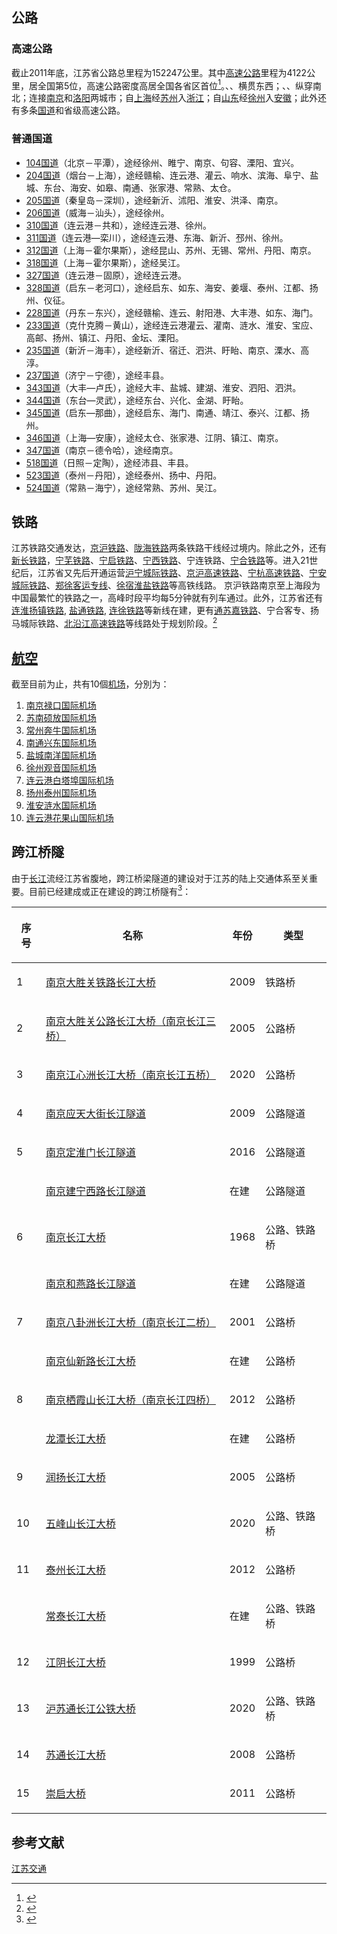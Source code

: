 {{lead missing}}

==公路==
===高速公路===
{{see also | 江苏高速公路 }}
截止2011年底，江苏省公路总里程为152247公里。其中[[高速公路|高速公路]]里程为4122公里，居全国第5位，高速公路密度高居全国各省区首位<ref name = "江苏高速公路里程破4000公里 密度居中国大陆第一">{{cite web | author = 朱晓颖 | title = 江苏高速公路里程破4000公里 密度居中国大陆第一 | publisher = 中国新闻网 | date = 2010年11月3日 | url = http://www.chinanews.com/df/2010/11-03/2631186.shtml | access-date = 2016年12月25日 | archive-date = 2013年11月1日 | archive-url = https://web.archive.org/web/20131101021721/http://www.chinanews.com/df/2010/11-03/2631186.shtml | dead-url = no }}</ref>。{{China Expwy Name|G30|[[连霍高速公路|连霍高速公路]]}}、{{China Expwy Name|G40|[[沪陕高速公路|沪陕高速公路]]}}、{{China Expwy Name|G42|[[沪蓉高速公路|沪蓉高速公路]]}}横贯东西；{{China Expwy Name|G15|[[沈海高速公路|沈海高速公路]]}}、{{China Expwy Name|G2|[[京沪高速公路|京沪高速公路]]}}、{{China Expwy Name|G25|[[长深高速公路|长深高速公路]]}}纵穿南北；{{China Expwy Name|G36|[[宁洛高速公路|宁洛高速公路]]}}连接[[南京|南京]]和[[洛阳|洛阳]]两城市；{{China Expwy Name|G50|[[沪渝高速公路|沪渝高速公路]]}}自[[上海|上海]]经[[苏州|苏州]]入[[浙江|浙江]]；{{China Expwy Name|G3|[[京台高速公路|京台高速公路]]}}自[[山东|山东]]经[[徐州|徐州]]入[[安徽|安徽]]；此外还有多条[[中华人民共和国国道|国道]]和省级高速公路。

===普通国道===
*[[104国道|104国道]]（北京－平潭），途经徐州、睢宁、南京、句容、溧阳、宜兴。
*[[204国道|204国道]]（烟台－上海），途经赣榆、连云港、灌云、响水、滨海、阜宁、盐城、东台、海安、如皋、南通、张家港、常熟、太仓。
*[[205国道|205国道]]（秦皇岛－深圳），途经新沂、沭阳、淮安、洪泽、南京。
*[[206国道|206国道]]（威海－汕头），途经徐州。
*[[310国道|310国道]]（连云港－共和），途经连云港、徐州。
*[[311国道|311国道]]（连云港—栾川），途经连云港、东海、新沂、邳州、徐州。
*[[312国道|312国道]]（上海－霍尔果斯），途经昆山、苏州、无锡、常州、丹阳、南京。
*[[318国道|318国道]]（上海－霍尔果斯），途经吴江。
*[[327国道|327国道]]（连云港－固原），途经连云港。
*[[328国道|328国道]]（启东－老河口），途经启东、如东、海安、姜堰、泰州、江都、扬州、仪征。
*[[228国道|228国道]]（丹东－东兴），途经赣榆、连云、射阳港、大丰港、如东、海门。
*[[233国道|233国道]]（克什克腾－黄山），途经连云港灌云、灌南、涟水、淮安、宝应、高邮、扬州、镇江、丹阳、金坛、溧阳。
*[[235国道|235国道]]（新沂－海丰），途经新沂、宿迁、泗洪、盱眙、南京、溧水、高淳。
*[[237国道|237国道]]（济宁－宁德），途经丰县。
*[[343国道|343国道]]（大丰—卢氏），途经大丰、盐城、建湖、淮安、泗阳、泗洪。
*[[344国道|344国道]]（东台—灵武），途经东台、兴化、金湖、盱眙。
*[[345国道|345国道]]（启东—那曲），途经启东、海门、南通、靖江、泰兴、江都、扬州。
*[[346国道|346国道]]（上海—安康），途经太仓、张家港、江阴、镇江、南京。
*[[347国道|347国道]]（南京－德令哈），途经南京。
*[[518国道|518国道]]（日照－定陶），途经沛县、丰县。
*[[523国道|523国道]]（泰州－丹阳），途经泰州、扬中、丹阳。
*[[524国道|524国道]]（常熟－海宁），途经常熟、苏州、吴江。

==铁路==
江苏铁路交通发达，[[京沪铁路|京沪铁路]]、[[陇海铁路|陇海铁路]]两条铁路干线经过境内。除此之外，还有[[新长铁路|新长铁路]]，[[宁铜铁路|宁芜铁路]]、[[宁启铁路|宁启铁路]]、[[宁西铁路|宁西铁路]]、宁连铁路、[[宁合铁路|宁合铁路]]等。进入21世纪后，江苏省又先后开通运营[[沪宁城际铁路|沪宁城际铁路]]、[[京沪高速铁路|京沪高速铁路]]、[[宁杭客运专线|宁杭高速铁路]]、[[宁安客运专线|宁安城际铁路]]、[[郑徐客运专线|郑徐客运专线]]、[[徐宿淮盐铁路|徐宿淮盐铁路]]等高铁线路。
京沪铁路南京至上海段为中国最繁忙的铁路之一，高峰时段平均每5分钟就有列车通过。此外，江苏省还有[[连镇铁路|连淮扬镇铁路]], [[盐通高速铁路|盐通铁路]], [[连徐高速公路|连徐铁路]]等新线在建，更有[[通苏嘉甬铁路|通苏嘉铁路]]、宁合客专、扬马城际铁路、[[北沿江高速铁路|北沿江高速铁路]]等线路处于规划阶段。<ref>{{Cite web|title=省政府办公厅关于印发江苏省“十三五”铁路发展规划的通知|url=http://jtyst.jiangsu.gov.cn/module/download/downfile.jsp?classid=0&filename=180e897f15604c3da227a38b48254e34.pdf|accessdate=|author=江苏省人民政府办公厅|date=2016-12-30|format=PDF|publisher=|language=中文|archive-date=2019-07-10|archive-url=https://web.archive.org/web/20190710171227/http://jtyst.jiangsu.gov.cn/module/download/downfile.jsp?classid=0&filename=180e897f15604c3da227a38b48254e34.pdf|dead-url=no}}</ref>

==[[航空|航空]]==
截至目前为止，共有10個[[机场|机场]]，分別为：
#[[南京禄口国际机场|南京禄口国际机场]]
#[[苏南硕放国际机场|苏南硕放国际机场]]
#[[常州奔牛国际机场|常州奔牛国际机场]]
#[[南通兴东国际机场|南通兴东国际机场]]
#[[盐城机场|盐城南洋国际机场]]
#[[徐州观音国际机场|徐州观音国际机场]]
#[[连云港白塔埠机场|连云港白塔埠国际机场]]
#[[扬州泰州国际机场|扬州泰州国际机场]]
#[[淮安涟水国际机场|淮安涟水国际机场]]
#[[連雲港花果山機場|连云港花果山国际机场]]

== 跨江桥隧 ==
由于[[长江|长江]]流经江苏省腹地，跨江桥梁隧道的建设对于江苏的陆上交通体系至关重要。目前已经建成或正在建设的跨江桥隧有<ref>{{Cite web|title=横跨长江！盘点江苏境内这13座长江大桥！|publisher=今日镇江|url=http://cmstop.zt.jsw.com.cn/p/237.html|accessdate=2020-12-04|work=cmstop.zt.jsw.com.cn}}</ref>：
{| class="wikitable sortable"
|-
! 序号 !! class="unsortable"|名称 !! 年份 !! class="unsortable"|类型
|-
! 1
| [[南京大胜关长江大桥_(铁路)|南京大胜关铁路长江大桥]] || 2009 || 铁路桥
|-
! 2
| [[南京大胜关长江大桥_(公路)|南京大胜关公路长江大桥（南京长江三桥）]] || 2005 || 公路桥
|-
! 3
| [[南京江心洲长江大桥|南京江心洲长江大桥（南京长江五桥）]] || 2020 || 公路桥
|-
! 4
| [[南京应天大街长江隧道|南京应天大街长江隧道]] || 2009 || 公路隧道
|-
! 5
| [[南京定淮门长江隧道|南京定淮门长江隧道]] || 2016 || 公路隧道
|-
!
| [[南京建宁西路长江隧道|南京建宁西路长江隧道]]|| 在建 || 公路隧道
|-
! 6
| [[南京长江大桥|南京长江大桥]] || 1968 || 公路、铁路桥
|-
!
| [[南京和燕路长江隧道|南京和燕路长江隧道]]|| 在建 || 公路隧道
|-
! 7
| [[南京八卦洲长江大桥|南京八卦洲长江大桥（南京长江二桥）]] || 2001 || 公路桥
|-
!
| [[仙新路长江大桥|南京仙新路长江大桥]]|| 在建 || 公路桥
|-
! 8
| [[南京栖霞山长江大桥|南京栖霞山长江大桥（南京长江四桥）]] || 2012 || 公路桥
|-
!
| [[龙潭长江大桥|龙潭长江大桥]] || 在建 || 公路桥
|-
! 9
| [[润扬长江大桥|润扬长江大桥]] || 2005 || 公路桥
|-
! 10
| [[五峰山长江大桥|五峰山长江大桥]] || 2020 || 公路、铁路桥
|-
! 11
| [[泰州长江大桥|泰州长江大桥]] || 2012 || 公路桥
|-
!
| [[常泰长江大桥|常泰长江大桥]] || 在建 || 公路、铁路桥
|-
! 12
| [[江阴长江大桥|江阴长江大桥]] || 1999 || 公路桥
|-
! 13
| [[沪苏通长江公铁大桥|沪苏通长江公铁大桥]] || 2020 || 公路、铁路桥
|-
! 14
| [[苏通长江大桥|苏通长江大桥]] || 2008 || 公路桥
|-
! 15
| [[崇启大桥|崇启大桥]] || 2011 || 公路桥
|}

==参考文献==
{{reflist}}

[[Category:江苏交通|]]